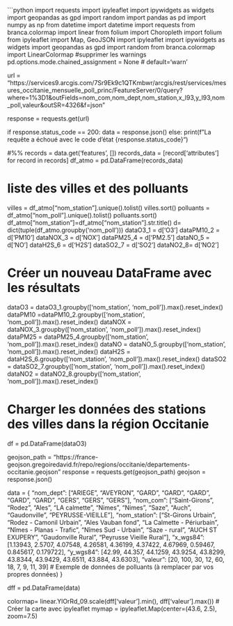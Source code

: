 ```python
import requests
import ipyleaflet
import ipywidgets as widgets
import geopandas as gpd
import random
import pandas as pd
import numpy as np
from datetime import datetime
import requests
from branca.colormap import linear
from folium import Choropleth
import folium
from ipyleaflet import Map, GeoJSON
import ipyleaflet
import ipywidgets as widgets
import geopandas as gpd
import random
from branca.colormap import LinearColormap
#supprimer les warnings
pd.options.mode.chained_assignment = None  # default='warn'
 

url = "https://services9.arcgis.com/7Sr9Ek9c1QTKmbwr/arcgis/rest/services/mesures_occitanie_mensuelle_poll_princ/FeatureServer/0/query?where=1%3D1&outFields=nom_com,nom_dept,nom_station,x_l93,y_l93,nom_poll,valeur&outSR=4326&f=json"

response = requests.get(url)

if response.status_code == 200:
    data = response.json()
else:
    print(f"La requête a échoué avec le code d'état {response.status_code}")


#%%
records = data.get('features', [])
records_data = [record['attributes'] for record in records]
df_atmo = pd.DataFrame(records_data)

# liste des villes et des polluants
villes = df_atmo["nom_station"].unique().tolist()
villes.sort()
polluants = df_atmo["nom_poll"].unique().tolist()
polluants.sort()
df_atmo["nom_station"]=df_atmo["nom_station"].str.title()
d= dict(tuple(df_atmo.groupby('nom_poll')))
dataO3_1 = d['O3']
dataPM10_2 = d['PM10']
dataNOX_3 = d['NOX']
dataPM25_4 = d['PM2.5']
dataNO_5 = d['NO']
dataH2S_6 = d['H2S']
dataSO2_7 = d['SO2']
dataNO2_8= d['NO2']

# Créer un nouveau DataFrame avec les résultats
dataO3 = dataO3_1.groupby(['nom_station', 'nom_poll']).max().reset_index()
dataPM10 =dataPM10_2.groupby(['nom_station', 'nom_poll']).max().reset_index()
dataNOX = dataNOX_3.groupby(['nom_station', 'nom_poll']).max().reset_index()
dataPM25 = dataPM25_4.groupby(['nom_station', 'nom_poll']).max().reset_index()
dataNO = dataNO_5.groupby(['nom_station', 'nom_poll']).max().reset_index()
dataH2S = dataH2S_6.groupby(['nom_station', 'nom_poll']).max().reset_index()
dataSO2 = dataSO2_7.groupby(['nom_station', 'nom_poll']).max().reset_index()
dataNO2 = dataNO2_8.groupby(['nom_station', 'nom_poll']).max().reset_index()


# Charger les données des stations des villes dans la région Occitanie

df = pd.DataFrame(dataO3)

geojson_path = "https://france-geojson.gregoiredavid.fr/repo/regions/occitanie/departements-occitanie.geojson"
response = requests.get(geojson_path)
geojson = response.json()

data = {
    "nom_dept": ["ARIEGE", "AVEYRON", "GARD", "GARD", "GARD", "GARD", "GARD", "GERS", "GERS", "GERS"],
    "nom_com": ["Saint-Girons", "Rodez", "Ales", "LA calmette", "Nimes", "Nimes", "Saze", "Auch", "Gaudonville", "PEYRUSSE-VIEILLE"],
    "nom_station": ["St-Girons Urbain", "Rodez - Camonil Urbain", "Ales Vauban fond", "La Calmette - Périurbain", "Nîmes - Planas - Trafic", "Nîmes Sud - Urbain", "Saze - rural", "AUCH ST EXUPERY", "Gaudonville Rural", "Peyrusse Vieille Rural"],
    "x_wgs84": [1.13943, 2.5707, 4.07548, 4.26581, 4.36199, 4.37422, 4.67969, 0.59467, 0.845617, 0.179722],
    "y_wgs84": [42.99, 44.357, 44.1259, 43.9254, 43.8299, 43.8344, 43.9429, 43.6511, 43.884, 43.6303],
    "valeur": [20, 100, 30, 12, 60, 18, 7, 9, 11, 39]  # Exemple de données de polluants (à remplacer par vos propres données)
}

dff = pd.DataFrame(data)


colormap= linear.YlOrRd_09.scale(dff['valeur'].min(), dff['valeur'].max())
# Créer la carte avec ipyleaflet
mymap = ipyleaflet.Map(center=(43.6, 2.5), zoom=7.5)

